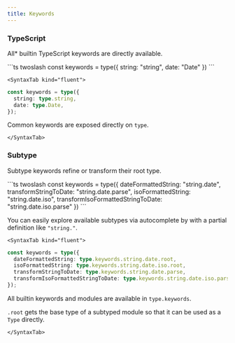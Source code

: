 ```yaml
---
title: Keywords
---
```



### TypeScript

All\* builtin TypeScript keywords are directly available.

<Tabs>
	<SyntaxTab kind="string">
```ts twoslash
const keywords = type({
	string: "string",
	date: "Date"
})
```
	</SyntaxTab>

    <SyntaxTab kind="fluent">

```ts twoslash
const keywords = type({
  string: type.string,
  date: type.Date,
});
```

Common keywords are exposed directly on `type`.

    </SyntaxTab>

</Tabs>

### Subtype

Subtype keywords refine or transform their root type.

<Tabs>
	<SyntaxTab kind="string">
```ts twoslash
const keywords = type({
	dateFormattedString: "string.date",
	transformStringToDate: "string.date.parse",
	isoFormattedString: "string.date.iso",
	transformIsoFormattedStringToDate: "string.date.iso.parse"
})
```

You can easily explore available subtypes via autocomplete by with a partial definition like `"string."`.

</SyntaxTab>

    <SyntaxTab kind="fluent">

```ts twoslash
const keywords = type({
  dateFormattedString: type.keywords.string.date.root,
  isoFormattedString: type.keywords.string.date.iso.root,
  transformStringToDate: type.keywords.string.date.parse,
  transformIsoFormattedStringToDate: type.keywords.string.date.iso.parse,
});
```

All builtin keywords and modules are available in `type.keywords`.

`.root` gets the base type of a subtyped module so that it can be used as a `Type` directly.

    </SyntaxTab>

</Tabs>
